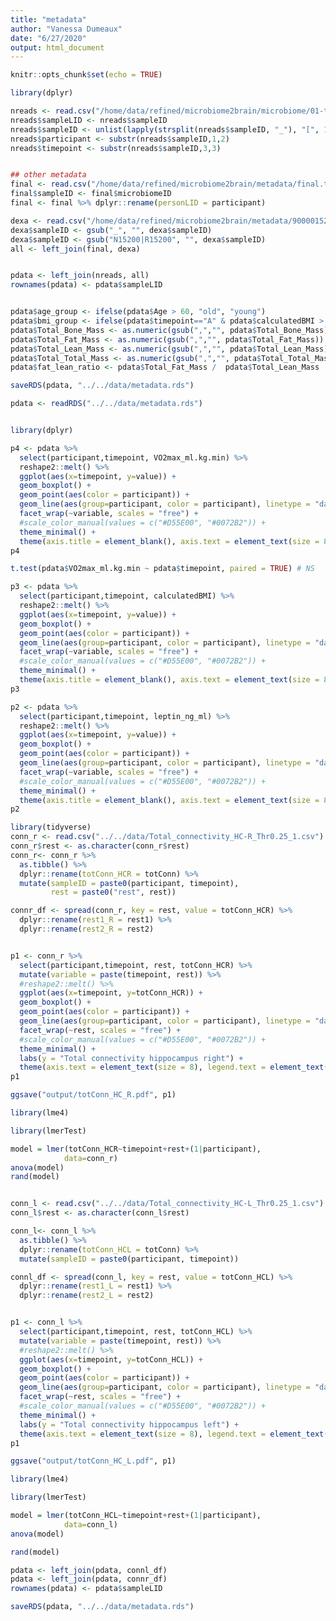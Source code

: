 ```yaml
---
title: "metadata"
author: "Vanessa Dumeaux"
date: "6/27/2020"
output: html_document
---
```


```r
knitr::opts_chunk$set(echo = TRUE)
```

```r
library(dplyr)

nreads <- read.csv("/home/data/refined/microbiome2brain/microbiome/01-trimmed/nreads.csv", header=TRUE, stringsAsFactors=FALSE)
nreads$sampleLID <- nreads$sampleID
nreads$sampleID <- unlist(lapply(strsplit(nreads$sampleID, "_"), "[", 1)) 
nreads$participant <- substr(nreads$sampleID,1,2)
nreads$timepoint <- substr(nreads$sampleID,3,3)


## other metadata
final <- read.csv("/home/data/refined/microbiome2brain/metadata/final.txt", sep="\t")
final$sampleID <- final$microbiomeID
final <- final %>% dplyr::rename(personLID = participant)

dexa <- read.csv("/home/data/refined/microbiome2brain/metadata/90000152 DEXA DATA.txt", sep="\t")
dexa$sampleID <- gsub("_", "", dexa$sampleID)
dexa$sampleID <- gsub("N15200|R15200", "", dexa$sampleID)
all <- left_join(final, dexa)


pdata <- left_join(nreads, all)
rownames(pdata) <- pdata$sampleLID


pdata$age_group <- ifelse(pdata$Age > 60, "old", "young")
pdata$bmi_group <- ifelse(pdata$timepoint=="A" & pdata$calculatedBMI > 29, "highBMI", "lowBMI")
pdata$Total_Bone_Mass <- as.numeric(gsub(",","", pdata$Total_Bone_Mass))
pdata$Total_Fat_Mass <- as.numeric(gsub(",","", pdata$Total_Fat_Mass))
pdata$Total_Lean_Mass <- as.numeric(gsub(",","", pdata$Total_Lean_Mass))
pdata$Total_Total_Mass <- as.numeric(gsub(",","", pdata$Total_Total_Mass))
pdata$fat_lean_ratio <- pdata$Total_Fat_Mass /  pdata$Total_Lean_Mass

saveRDS(pdata, "../../data/metadata.rds")

```
```r
pdata <- readRDS("../../data/metadata.rds")


library(dplyr)

p4 <- pdata %>%
  select(participant,timepoint, VO2max_ml.kg.min) %>%
  reshape2::melt() %>%
  ggplot(aes(x=timepoint, y=value)) +
  geom_boxplot() +
  geom_point(aes(color = participant)) +
  geom_line(aes(group=participant, color = participant), linetype = "dashed") +
  facet_wrap(~variable, scales = "free") +
  #scale_color_manual(values = c("#D55E00", "#0072B2")) + 
  theme_minimal() +
  theme(axis.title = element_blank(), axis.text = element_text(size = 8), legend.text = element_text(size=8), legend.title = element_text(size=8),legend.direction = "vertical")
p4

t.test(pdata$VO2max_ml.kg.min ~ pdata$timepoint, paired = TRUE) # NS

p3 <- pdata %>%
  select(participant,timepoint, calculatedBMI) %>%
  reshape2::melt() %>%
  ggplot(aes(x=timepoint, y=value)) +
  geom_boxplot() +
  geom_point(aes(color = participant)) +
  geom_line(aes(group=participant, color = participant), linetype = "dashed") +
  facet_wrap(~variable, scales = "free") +
  #scale_color_manual(values = c("#D55E00", "#0072B2")) + 
  theme_minimal() +
  theme(axis.title = element_blank(), axis.text = element_text(size = 8), legend.text = element_text(size=8), legend.title = element_text(size=8),legend.direction = "vertical")
p3

p2 <- pdata %>%
  select(participant,timepoint, leptin_ng_ml) %>%
  reshape2::melt() %>%
  ggplot(aes(x=timepoint, y=value)) +
  geom_boxplot() +
  geom_point(aes(color = participant)) +
  geom_line(aes(group=participant, color = participant), linetype = "dashed") +
  facet_wrap(~variable, scales = "free") +
  #scale_color_manual(values = c("#D55E00", "#0072B2")) + 
  theme_minimal() +
  theme(axis.title = element_blank(), axis.text = element_text(size = 8), legend.text = element_text(size=8), legend.title = element_text(size=8),legend.direction = "vertical")
p2

```
```r
library(tidyverse)
conn_r <- read.csv("../../data/Total_connectivity_HC-R_Thr0.25_1.csv")
conn_r$rest <- as.character(conn_r$rest)
conn_r<- conn_r %>%
  as.tibble() %>%
  dplyr::rename(totConn_HCR = totConn) %>%
  mutate(sampleID = paste0(participant, timepoint),
         rest = paste0("rest", rest))

connr_df <- spread(conn_r, key = rest, value = totConn_HCR) %>%
  dplyr::rename(rest1_R = rest1) %>%
  dplyr::rename(rest2_R = rest2)


p1 <- conn_r %>%
  select(participant,timepoint, rest, totConn_HCR) %>%
  mutate(variable = paste(timepoint, rest)) %>%
  #reshape2::melt() %>%
  ggplot(aes(x=timepoint, y=totConn_HCR)) +
  geom_boxplot() +
  geom_point(aes(color = participant)) +
  geom_line(aes(group=participant, color = participant), linetype = "dashed") +
  facet_wrap(~rest, scales = "free") +
  #scale_color_manual(values = c("#D55E00", "#0072B2")) + 
  theme_minimal() +
  labs(y = "Total connectivity hippocampus right") +
  theme(axis.text = element_text(size = 8), legend.text = element_text(size=8), legend.title = element_text(size=8),legend.direction = "vertical")
p1

ggsave("output/totConn_HC_R.pdf", p1)

library(lme4)

library(lmerTest)

model = lmer(totConn_HCR~timepoint+rest+(1|participant),
            data=conn_r)
anova(model)
rand(model)


conn_l <- read.csv("../../data/Total_connectivity_HC-L_Thr0.25_1.csv")
conn_l$rest <- as.character(conn_l$rest)

conn_l<- conn_l %>%
  as.tibble() %>%
  dplyr::rename(totConn_HCL = totConn) %>%
  mutate(sampleID = paste0(participant, timepoint))

connl_df <- spread(conn_l, key = rest, value = totConn_HCL) %>%
  dplyr::rename(rest1_L = rest1) %>%
  dplyr::rename(rest2_L = rest2)


p1 <- conn_l %>%
  select(participant,timepoint, rest, totConn_HCL) %>%
  mutate(variable = paste(timepoint, rest)) %>%
  #reshape2::melt() %>%
  ggplot(aes(x=timepoint, y=totConn_HCL)) +
  geom_boxplot() +
  geom_point(aes(color = participant)) +
  geom_line(aes(group=participant, color = participant), linetype = "dashed") +
  facet_wrap(~rest, scales = "free") +
  #scale_color_manual(values = c("#D55E00", "#0072B2")) + 
  theme_minimal() +
  labs(y = "Total connectivity hippocampus left") +
  theme(axis.text = element_text(size = 8), legend.text = element_text(size=8), legend.title = element_text(size=8),legend.direction = "vertical")
p1

ggsave("output/totConn_HC_L.pdf", p1)

library(lme4)

library(lmerTest)

model = lmer(totConn_HCL~timepoint+rest+(1|participant),
            data=conn_l)
anova(model)

rand(model)

```
```r
pdata <- left_join(pdata, connl_df)
pdata <- left_join(pdata, connr_df)
rownames(pdata) <- pdata$sampleLID

saveRDS(pdata, "../../data/metadata.rds")
```

